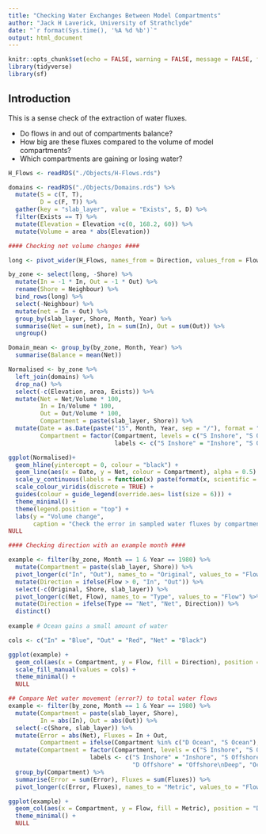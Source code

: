 ```yaml
---
title: "Checking Water Exchanges Between Model Compartments"
author: "Jack H Laverick, University of Strathclyde"
date: "`r format(Sys.time(), '%A %d %b')`"
output: html_document
---
```


```r
knitr::opts_chunk$set(echo = FALSE, warning = FALSE, message = FALSE, fig.align = 'center')
library(tidyverse)
library(sf)

```

## Introduction

This is a sense check of the extraction of water fluxes. 

- Do flows in and out of compartments balance? 
- How big are these fluxes compared to the volume of model compartments? 
- Which compartments are gaining or losing water?

```r
H_Flows <- readRDS("./Objects/H-Flows.rds") 

domains <- readRDS("./Objects/Domains.rds") %>%                             # Calculate the volume of the three zones
  mutate(S = c(T, T),
         D = c(F, T)) %>% 
  gather(key = "slab_layer", value = "Exists", S, D) %>% 
  filter(Exists == T) %>%
  mutate(Elevation = Elevation +c(0, 168.2, 60)) %>% 
  mutate(Volume = area * abs(Elevation))

#### Checking net volume changes ####

long <- pivot_wider(H_Flows, names_from = Direction, values_from = Flow)    # Reshape the water exchanges to get net changes per compartment

by_zone <- select(long, -Shore) %>%                                         # Calculate net water movement for each compartment
  mutate(In = -1 * In, Out = -1 * Out) %>%                                  # Flip ins and outs becaie we're now looking from the perspective of the neighbour
  rename(Shore = Neighbour) %>% 
  bind_rows(long) %>%                                                       # Now add in the focal compartments from before (each flow should now be represented twice with an opposite sign per compartment)
  select(-Neighbour) %>% 
  mutate(net = In + Out) %>% 
  group_by(slab_layer, Shore, Month, Year) %>% 
  summarise(Net = sum(net), In = sum(In), Out = sum(Out)) %>% 
  ungroup() 

Domain_mean <- group_by(by_zone, Month, Year) %>%                           # What is the mean water exchange between all model compartments?
  summarise(Balance = mean(Net))                                            # If this = 0 in a month, then sampled exchanges balance perfectly.

Normalised <- by_zone %>%                                                   # How important are the changes in model volume relative to size of the compartment
  left_join(domains) %>%                                                    # Add in the volumes of model compartments
  drop_na() %>%                                                             # Drop rows without an entry (Ocean boxes)
  select(-c(Elevation, area, Exists)) %>%                                 
  mutate(Net = Net/Volume * 100,                                            # Normalise water flux to the volume of the compartment
         In = In/Volume * 100,
         Out = Out/Volume * 100,
         Compartment = paste(slab_layer, Shore)) %>% 
  mutate(Date = as.Date(paste("15", Month, Year, sep = "/"), format = "%d/%m/%Y"), # Create a single date column for plotting
         Compartment = factor(Compartment, levels = c("S Inshore", "S Offshore", "D Offshore"), # Reorder and rename factor for plotting
                              labels <- c("S Inshore" = "Inshore", "S Offshore" = "Offshore\nShallow", "D Offshore" = "Offshore\nDeep"))) 

ggplot(Normalised)+
  geom_hline(yintercept = 0, colour = "black") + 
  geom_line(aes(x = Date, y = Net, colour = Compartment), alpha = 0.5) +
  scale_y_continuous(labels = function(x) paste(format(x, scientific = F), "%")) +
  scale_colour_viridis(discrete = TRUE) +
  guides(colour = guide_legend(override.aes= list(size = 6))) +
  theme_minimal() +
  theme(legend.position = "top") +
  labs(y = "Volume change",
       caption = "Check the error in sampled water fluxes by compartment" ) +
NULL
```

```r

#### Checking direction with an example month ####

example <- filter(by_zone, Month == 1 & Year == 1980) %>%   
  mutate(Compartment = paste(slab_layer, Shore)) %>% 
  pivot_longer(c("In", "Out"), names_to = "Original", values_to = "Flow") %>% 
  mutate(Direction = ifelse(Flow > 0, "In", "Out")) %>% 
  select(-c(Original, Shore, slab_layer)) %>% 
  pivot_longer(c(Net, Flow), names_to = "Type", values_to = "Flow") %>%     # Reshape the water exchanges to get net changes per compartment
  mutate(Direction = ifelse(Type == "Net", "Net", Direction)) %>% 
  distinct()
  
example # Ocean gains a small amount of water

cols <- c("In" = "Blue", "Out" = "Red", "Net" = "Black")

ggplot(example) +
  geom_col(aes(x = Compartment, y = Flow, fill = Direction), position = "Dodge") +
  scale_fill_manual(values = cols) +
  theme_minimal() +
  NULL
```

```r

## Compare Net water movement (error?) to total water flows
example <- filter(by_zone, Month == 1 & Year == 1980) %>%   
  mutate(Compartment = paste(slab_layer, Shore),
         In = abs(In), Out = abs(Out)) %>% 
  select(-c(Shore, slab_layer)) %>% 
  mutate(Error = abs(Net), Fluxes = In + Out,
         Compartment = ifelse(Compartment %in% c("D Ocean", "S Ocean"), "Ocean", Compartment)) %>% 
  mutate(Compartment = factor(Compartment, levels = c("S Inshore", "S Offshore", "D Offshore", "Ocean"), # Reorder and rename factor for plotting
                       labels <- c("S Inshore" = "Inshore", "S Offshore" = "Offshore\nShallow", 
                                   "D Offshore" = "Offshore\nDeep", "Ocean" = "Ocean"))) %>% 
  group_by(Compartment) %>% 
  summarise(Error = sum(Error), Fluxes = sum(Fluxes)) %>% 
  pivot_longer(c(Error, Fluxes), names_to = "Metric", values_to = "Flow")

ggplot(example) +
  geom_col(aes(x = Compartment, y = Flow, fill = Metric), position = "Dodge") +
  theme_minimal() +
  NULL
```